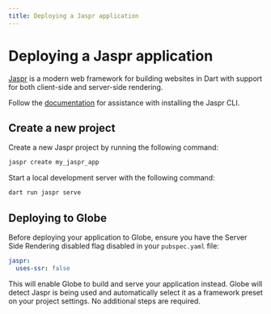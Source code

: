 ```yaml
---
title: Deploying a Jaspr application
---
```


# Deploying a Jaspr application

[Jaspr](https://pub.dev/packages/jaspr) is a modern web framework for building websites in Dart with support for both client-side and server-side rendering.

Follow the [documentation](https://pub.dev/packages/jaspr#get-started) for assistance with installing the Jaspr CLI.

## Create a new project

Create a new Jaspr project by running the following command:

```bash
jaspr create my_jaspr_app
```

Start a local development server with the following command:

```bash
dart run jaspr serve
```

## Deploying to Globe

Before deploying your application to Globe, ensure you have the Server Side Rendering disabled flag disabled in your `pubspec.yaml` file:

```yaml
jaspr:
  uses-ssr: false
```

This will enable Globe to build and serve your application instead. Globe will detect Jaspr is being used and automatically select it as a framework preset on your project settings. No additional steps are required.

